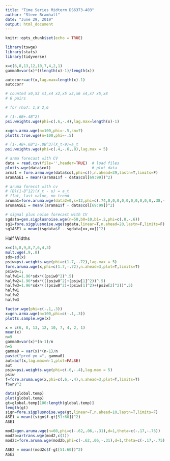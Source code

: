 ```yaml
---
title: "Time Series Midterm DS6373-403"
author: "Steve Bramhall"
date: "June 29, 2019"
output: html_document
---
```


```r
knitr::opts_chunk$set(echo = TRUE)

library(tswge)
library(stats)
library(tidyverse)
```

```r
x=c(6,8,13,12,10,7,4,2,1)
gamma0=var(x)*((length(x)-1)/length(x))
```

```r
autocorr=acf(x,lag.max=length(x)-1)
autocorr
```

```r
# counted x0,X3 x1,x4 x2,x5 x3,x6 x4,x7 x5,x8 
# 6 pairs
```

```r
# for rho7: 1,8 2,6 
```

```r
# (1-.6B+.4B^2)
psi.weights.wge(phi=c(.6,-.4),lag.max=length(x)-1)

x=gen.arma.wge(n=100,phi=-.5,sn=7)
plotts.true.wge(n=100,phi=-.5)
```



```r

# (1-.4B+.6B^2-.8B^3)(X_t-9)=a_t
psi.weights.wge(phi=c(.4,-.6,.8),lag.max = 5)

# arma forecast with CV
data = read.csv(file='',header=TRUE)  # load files
plotts.wge(data$col)                  # plot data
arma1 = fore.armu.wge(data$col,phi=c(),n.ahead=39,lastn=T,limits=F)
aramASE1 = mean((arama1$f - data$col[69:99])^2)

# aruma forecst with cv
# (B)(1-B^12)(X_t - u) = a_t
# flat, last value, no trend
aruma1=fore.aruma.wge(data2=0,s=12,phi=c(.74,0,0,0,0,0,0,0,0,0,0,.38,-.2812),n.ahead=36,lastn=T,limits=F)
arumaASE1 = mean((arama1$f - data$col[69:99])^2)

# signal plus noise forecast with CV
sgdata=gen.sigplusnoise.wge(n=50,b0=10,b1=.2,phi=c(.8,-.6))
sg1=fore.sigplusnoise.wge(sgdata,linear=T,n.ahead=20,lastn=F,limits=F)
sg1ASE1 = mean((sgdata$f - sgdata[xx,xx])^2)


```


Half Widths
```r
x=c(5,8,9,8,7,6,4,3)
mult.wge(.9,.8)
sdx=sd(x)
psiw=psi.weights.wge(phi=c(1.7,-.72),lag.max = 5)
fore.aruma.wge(x,phi=c(1.7,-.72),n.ahead=3,plot=T,limits=T)
psiw0=1;
halfw1=1.96*sdx*((psiw0^2)^.5)
halfw2=1.96*sdx*(((psiw0^2)+(psiw[1]^2))^.5)
halfw3=1.96*sdx*(((psiw0^2)+(psiw[1]^2)+(psiw[2]^2))^.5)
halfw1
halfw2
halfw3
```

```r
factor.wge(phi=c(-.1,.3))
x=gen.arma.wge(n=100,phi=c(-.1,.3))
plotts.sample.wge(x)
```

```r
x = c(6, 8, 13, 12, 10, 7, 4, 2, 1)
mean(x)
n=9
gamma0=var(x)*(n-1)/n 
n=5
gamma0 = var(x)*(n-1)/n
paste("pred yo =", gamma0)
aut=acf(x,lag.max=n-1,plot=FALSE)
aut
psiw=psi.weights.wge(phi=c(.6,-.4),lag.max = 5)
psiw
f=fore.aruma.wge(x,phi=c(.6,-.4),n.ahead=3,plot=T,limits=T)
f$wnv^2
```

```r
data(global.temp)
plot(global.temp)
gt=global.temp[100:length(global.temp)]
length(gt)
sign=fore.sigplusnoise.wge(gt,linear=T,n.ahead=10,lastn=T,limits=F)
ASE1 = mean((sign$f-gt[51:60])^2)
ASE1

mod2=gen.aruma.wge(n=60,phi=c(-.62,.06,-.31),d=1,theta=c(-.17,-.75))
mod2b=artrans.wge(mod2,c(1))
mod2c=fore.aruma.wge(mod2b,phi=c(-.62,.06,-.31),d=1,theta=c(-.17,-.75),n.ahead=20,limits=T)

ASE2 = mean((mod2c$f-gt[51:60])^2)
ASE2

```

